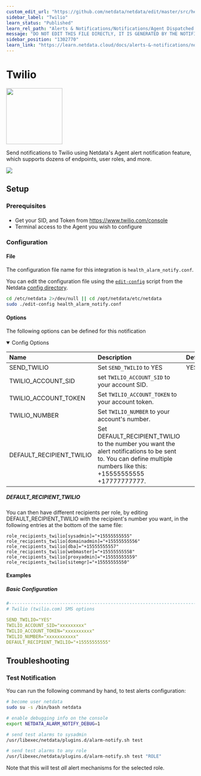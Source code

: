 ```yaml
---
custom_edit_url: "https://github.com/netdata/netdata/edit/master/src/health/notifications/twilio/metadata.yaml"
sidebar_label: "Twilio"
learn_status: "Published"
learn_rel_path: "Alerts & Notifications/Notifications/Agent Dispatched Notifications"
message: "DO NOT EDIT THIS FILE DIRECTLY, IT IS GENERATED BY THE NOTIFICATION'S metadata.yaml FILE"
sidebar_position: "1302770"
learn_link: "https://learn.netdata.cloud/docs/alerts-&-notifications/notifications/agent-dispatched-notifications/twilio"
---
```



# Twilio


<img src="https://netdata.cloud/img/twilio.png" width="150"/>


Send notifications to Twilio using Netdata's Agent alert notification feature, which supports dozens of endpoints, user roles, and more.



<img src="https://img.shields.io/badge/maintained%20by-Netdata-%2300ab44" />

## Setup

### Prerequisites

#### 

- Get your SID, and Token from https://www.twilio.com/console
- Terminal access to the Agent you wish to configure



### Configuration

#### File

The configuration file name for this integration is `health_alarm_notify.conf`.


You can edit the configuration file using the [`edit-config`](/docs/netdata-agent/configuration#edit-a-configuration-file-using-edit-config) script from the
Netdata [config directory](/docs/netdata-agent/configuration#the-netdata-config-directory).

```bash
cd /etc/netdata 2>/dev/null || cd /opt/netdata/etc/netdata
sudo ./edit-config health_alarm_notify.conf
```
#### Options

The following options can be defined for this notification

<details open>
<summary>Config Options</summary>

| Name | Description | Default | Required |
|:----|:-----------|:-------|:--------:|
| SEND_TWILIO | Set `SEND_TWILIO` to YES | YES | yes |
| TWILIO_ACCOUNT_SID | set `TWILIO_ACCOUNT_SID`  to your account SID. |  | yes |
| TWILIO_ACCOUNT_TOKEN | Set `TWILIO_ACCOUNT_TOKEN` to your account token. |  | yes |
| TWILIO_NUMBER | Set `TWILIO_NUMBER` to your account's number. |  | yes |
| DEFAULT_RECIPIENT_TWILIO | Set DEFAULT_RECIPIENT_TWILIO to the number you want the alert notifications to be sent to. You can define multiple numbers like this: +15555555555 +17777777777. |  | yes |

##### DEFAULT_RECIPIENT_TWILIO

You can then have different recipients per role, by editing DEFAULT_RECIPIENT_TWILIO with the recipient's number you want, in the following entries at the bottom of the same file:

```text
role_recipients_twilio[sysadmin]="+15555555555"
role_recipients_twilio[domainadmin]="+15555555556"
role_recipients_twilio[dba]="+15555555557"
role_recipients_twilio[webmaster]="+15555555558"
role_recipients_twilio[proxyadmin]="+15555555559"
role_recipients_twilio[sitemgr]="+15555555550"
```


</details>

#### Examples

##### Basic Configuration



```yaml
#------------------------------------------------------------------------------
# Twilio (twilio.com) SMS options

SEND_TWILIO="YES"
TWILIO_ACCOUNT_SID="xxxxxxxxx"
TWILIO_ACCOUNT_TOKEN="xxxxxxxxxx"
TWILIO_NUMBER="xxxxxxxxxxx"
DEFAULT_RECIPIENT_TWILIO="+15555555555"

```


## Troubleshooting

### Test Notification

You can run the following command by hand, to test alerts configuration:

```bash
# become user netdata
sudo su -s /bin/bash netdata

# enable debugging info on the console
export NETDATA_ALARM_NOTIFY_DEBUG=1

# send test alarms to sysadmin
/usr/libexec/netdata/plugins.d/alarm-notify.sh test

# send test alarms to any role
/usr/libexec/netdata/plugins.d/alarm-notify.sh test "ROLE"
```

Note that this will test _all_ alert mechanisms for the selected role.


